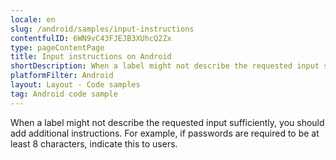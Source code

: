 ```yaml
---
locale: en
slug: /android/samples/input-instructions
contentfulID: 6WN9vC43FJEJB3XUhcQ2Zx
type: pageContentPage
title: Input instructions on Android
shortDescription: When a label might not describe the requested input sufficiently, you should add additional instructions.
platformFilter: Android
layout: Layout - Code samples
tag: Android code sample
---
```


When a label might not describe the requested input sufficiently, you should add additional instructions. For example, if passwords are required to be at least 8 characters, indicate this to users.

<CodeSample id="input-instructions" locale="en" platform="android"/>
